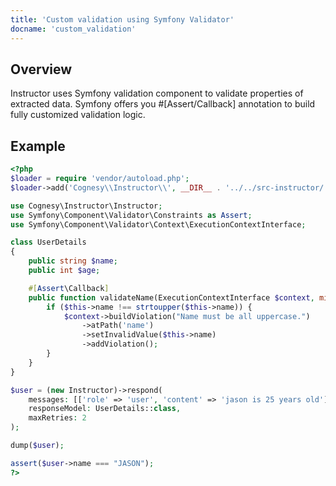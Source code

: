 ```yaml
---
title: 'Custom validation using Symfony Validator'
docname: 'custom_validation'
---
```


## Overview

Instructor uses Symfony validation component to validate properties of extracted data. Symfony
offers you #[Assert/Callback] annotation to build fully customized validation logic.


## Example

```php
<?php
$loader = require 'vendor/autoload.php';
$loader->add('Cognesy\\Instructor\\', __DIR__ . '../../src-instructor/');

use Cognesy\Instructor\Instructor;
use Symfony\Component\Validator\Constraints as Assert;
use Symfony\Component\Validator\Context\ExecutionContextInterface;

class UserDetails
{
    public string $name;
    public int $age;

    #[Assert\Callback]
    public function validateName(ExecutionContextInterface $context, mixed $payload) {
        if ($this->name !== strtoupper($this->name)) {
            $context->buildViolation("Name must be all uppercase.")
                ->atPath('name')
                ->setInvalidValue($this->name)
                ->addViolation();
        }
    }
}

$user = (new Instructor)->respond(
    messages: [['role' => 'user', 'content' => 'jason is 25 years old']],
    responseModel: UserDetails::class,
    maxRetries: 2
);

dump($user);

assert($user->name === "JASON");
?>
```
